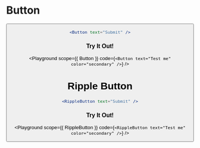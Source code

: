 

# Button

<Button />

```jsx
<Button text="Submit" />
```

### Try It Out!

<Playground
  scope={{ Button }}
  code={`<Button text="Test me" color="secondary" />`}
/>

# Ripple Button

<RippleButton />

```jsx
<RippleButton text="Submit" />
```

### Try It Out!

<Playground
  scope={{ RippleButton }}
  code={`<RippleButton text="Test me" color="secondary" />`}
/>

